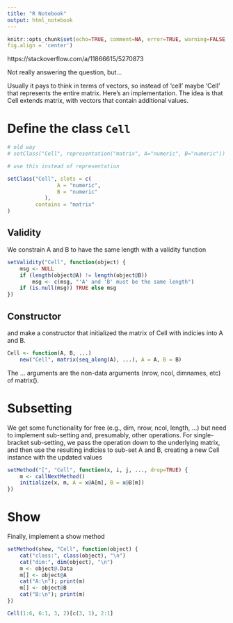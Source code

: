 ```yaml
---
title: "R Notebook"
output: html_notebook
---
```


```r
knitr::opts_chunk$set(echo=TRUE, comment=NA, error=TRUE, warning=FALSE, message = FALSE,
fig.align = 'center')
```

https://stackoverflow.com/a/11866615/5270873

Not really answering the question, but...

Usually it pays to think in terms of vectors, so instead of 'cell' maybe 'Cell' that represents the entire matrix. Here's an implementation. The idea is that Cell extends matrix, with vectors that contain additional values.

# Define the class `Cell`

```r
# old way
# setClass("Cell", representation("matrix", A="numeric", B="numeric"))
```

```r
# use this instead of representation

setClass("Cell", slots = c(
                A = "numeric", 
                B = "numeric"
            ),
         contains = "matrix"
)             
```

## Validity

We constrain A and B to have the same length with a validity function

```r
setValidity("Cell", function(object) {
    msg <- NULL
    if (length(object@A) != length(object@B))
        msg <- c(msg, "'A' and 'B' must be the same length")
    if (is.null(msg)) TRUE else msg
})
```

## Constructor
and make a constructor that initialized the matrix of Cell with indicies into A and B.

```r
Cell <- function(A, B, ...)
    new("Cell", matrix(seq_along(A), ...), A = A, B = B)
```

The ... arguments are the non-data arguments (nrow, ncol, dimnames, etc) of matrix().


# Subsetting

We get some functionality for free (e.g., dim, nrow, ncol, length, ...) but need to implement sub-setting and, presumably, other operations. For single-bracket sub-setting, we pass the operation down to the underlying matrix, and then use the resulting indicies to sub-set A and B, creating a new Cell instance with the updated values

```r
setMethod("[", "Cell", function(x, i, j, ..., drop=TRUE) {
    m <- callNextMethod()
    initialize(x, m, A = x@A[m], B = x@B[m])
})
```


# Show

Finally, implement a show method

```r
setMethod(show, "Cell", function(object) {
    cat("class:", class(object), "\n")
    cat("dim:", dim(object), "\n")
    m <- object@.Data
    m[] <- object@A
    cat("A:\n"); print(m)
    m[] <- object@B
    cat("B:\n"); print(m)
})
```


```r
Cell(1:6, 6:1, 3, 2)[c(3, 1), 2:1]
```

